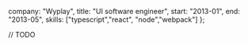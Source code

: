 
  company: "Wyplay",
  title: "UI software engineer",
  start: "2013-01",
  end: "2013-05",
  skills: ["typescript","react", "node","webpack"]
};

// TODO
